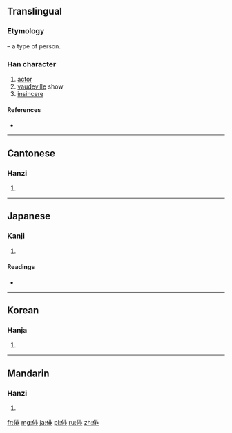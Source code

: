 ==Translingual==
===Etymology===
{{Han compound|人|alt1=亻|t1=person|非|ls=psc|c1=s|c2=p}} – a type of person.

===Han character===
{{Han char|rn=9|rad=人|as=08|sn=10|four=2121<sub>1</sub>|canj=人中一卜 (OLMY)|ids=⿰[[亻]][[非]]}}

# [[actor]]
# [[vaudeville]] show
# [[insincere]]

====References====
* {{Han ref|kx=0106.100|dkj=00726|dj=0226.050|hdz=10174.030|uh=4FF3|ud=20467|bh=ADD6|bd=44502}}

----

==Cantonese==

===Hanzi===
{{yue-hanzi|jyut=[[paai4]]|y=paai4}}

# {{defn|lang=yue|sort=人08}}

----

==Japanese==

===Kanji===
{{ja-kanji|grade=6|rs=人08}}

# {{defn|lang=ja|sort=人08}}

====Readings====
* {{ja-readings|on=[[はい]] (hai)|kun=[[わざおぎ]] (wazaogi)}}

----

==Korean==

===Hanja===
{{ko-hanja|hangeul=배|rv=bae|mr=pae}}

# {{defn|lang=ko|sort=人08}}

----

==Mandarin==

===Hanzi===
{{cmn-hanzi|pin=[[pái]] ([[pai2]])|wg=p'ai<sup>2</sup>}}

# {{defn|lang=cmn|sort=人08}}

[[fr:俳]]
[[mg:俳]]
[[ja:俳]]
[[pl:俳]]
[[ru:俳]]
[[zh:俳]]